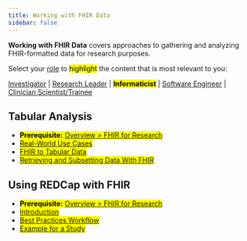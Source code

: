 ```yaml
---
title: Working with FHIR Data
sidebar: false
---
```


**Working with FHIR Data** covers approaches to gathering and analyzing FHIR-formatted data for research purposes.

Select your [role](/roles.html) to <mark>highlight</mark> the content that is most relevant to you:

<a href="#">Investigator</a> |
<a href="#">Research Leader</a> |
<a href="#" style="font-weight: bold; text-decoration: none;"><mark>Informaticist</mark></a> |
<a href="#">Software Engineer</a> |
<a href="#">Clinician Scientist/Trainee</a>

## Tabular Analysis

-   <mark>**Prerequisite:** [Overview \> FHIR for Research](/modules/fhir-from-10000-ft.qmd)</mark>
-   <mark>[Real-World Use Cases](#/modules/tabular-real-world.qmd)</mark>
-   <mark>[FHIR to Tabular Data](#/modules/tabular-from-fhir.qmd)</mark>
-   <mark>[Retrieving and Subsetting Data With FHIR](#/modules/tabular-retrieving-and-subsetting.qmd)</mark>

## Using REDCap with FHIR

-   <mark>**Prerequisite:** [Overview \> FHIR for Research](/modules/fhir-from-10000-ft.qmd)</mark>
-   <mark>[Introduction](#/modules/redcap-intro.qmd)</mark>
-   <mark>[Best Practices Workflow](#/modules/redcap-best-practices.qmd)</mark>
-   <mark>[Example for a Study](#/modules/redcap-example.qmd)</mark>